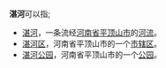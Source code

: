 '''湛河'''可以指;
*[[湛河|湛河]]，一条流经[[河南省|河南省]][[平顶山市|平顶山市]]的[[河流|河流]]。
*[[湛河区|湛河区]]，河南省平顶山市的一个[[市辖区|市辖区]]。
*[[湛河公园|湛河公园]]，河南省平顶山市的一个[[公园|公园]]。

{{disambig|Cat=二字消歧义}}